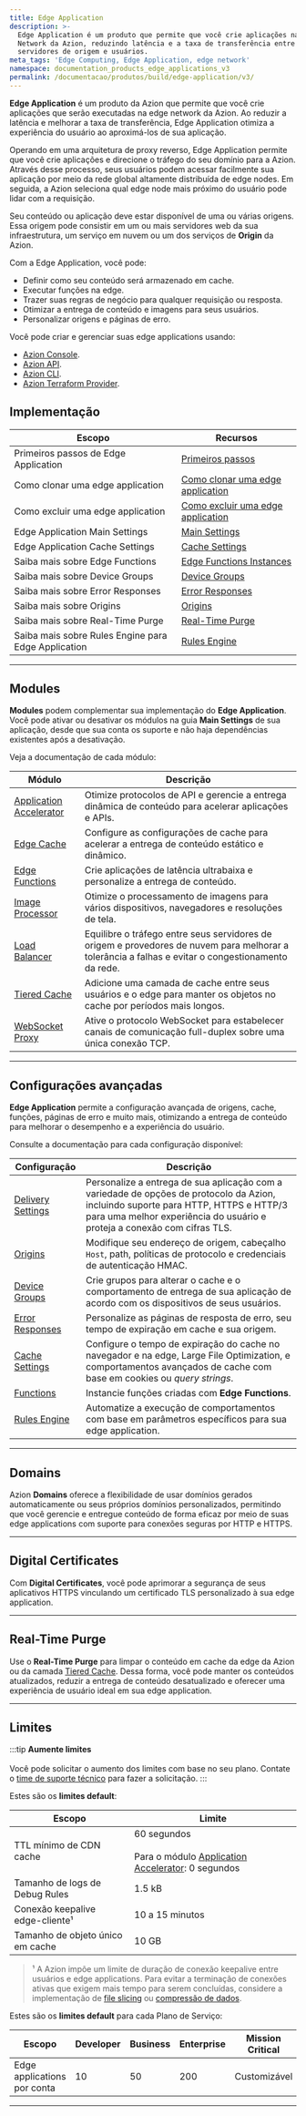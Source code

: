 ```yaml
---
title: Edge Application
description: >-
  Edge Application é um produto que permite que você crie aplicações na Edge
  Network da Azion, reduzindo latência e a taxa de transferência entre
  servidores de origem e usuários.
meta_tags: 'Edge Computing, Edge Application, edge network'
namespace: documentation_products_edge_applications_v3
permalink: /documentacao/produtos/build/edge-application/v3/
---
```


**Edge Application** é um produto da Azion que permite que você crie aplicações que serão executadas na edge network da Azion. Ao reduzir a latência e melhorar a taxa de transferência, Edge Application otimiza a experiência do usuário ao aproximá-los de sua aplicação.

Operando em uma arquitetura de proxy reverso, Edge Application permite que você crie aplicações e direcione o tráfego do seu domínio para a Azion. Através desse processo, seus usuários podem acessar facilmente sua aplicação por meio da rede global altamente distribuída de edge nodes. Em seguida, a Azion seleciona qual edge node mais próximo do usuário pode lidar com a requisição.

Seu conteúdo ou aplicação deve estar disponível de uma ou várias origens. Essa origem pode consistir em um ou mais servidores web da sua infraestrutura, um serviço em nuvem ou um dos serviços de **Origin** da Azion.

Com a Edge Application, você pode:

- Definir como seu conteúdo será armazenado em cache.
- Executar funções na edge.
- Trazer suas regras de negócio para qualquer requisição ou resposta.
- Otimizar a entrega de conteúdo e imagens para seus usuários.
- Personalizar origens e páginas de erro.

<LinkButton severity="secondary" label="Crie sua primeira edge application" link="/pt-br/documentacao/produtos/guias/build/criar-uma-aplicacao/" />

Você pode criar e gerenciar suas edge applications usando:

- [Azion Console](https://console.azion.com).
- [Azion API](https://api.azion.com).
- [Azion CLI](/pt-br/documentacao/produtos/azion-cli/visao-geral/).
- [Azion Terraform Provider](/pt-br/documentacao/produtos/terraform-provider/).

## Implementação

| Escopo | Recursos |
| --- | --- |
| Primeiros passos de Edge Application | [Primeiros passos](/pt-br/documentacao/produtos/build/edge-application/primeiros-passos/) |
| Como clonar uma edge application | [Como clonar uma edge application](/pt-br/documentacao/produtos/guias/clonar-edge-application/) |
| Como excluir uma edge application | [Como excluir uma edge application](/pt-br/documentacao/produtos/guias/excluir-edge-application/) |
| Edge Application Main Settings | [Main Settings](/pt-br/documentacao/produtos/build/edge-application/main-settings/) |
| Edge Application Cache Settings | [Cache Settings](/pt-br/documentacao/produtos/build/edge-application/cache-settings/) |
| Saiba mais sobre Edge Functions | [Edge Functions Instances](/pt-br/documentacao/produtos/build/edge-application/edge-functions-instances/) |
| Saiba mais sobre Device Groups | [Device Groups](/pt-br/documentacao/produtos/build/edge-application/device-groups/) |
| Saiba mais sobre Error Responses | [Error Responses](/pt-br/documentacao/produtos/build/edge-application/error-responses/) |
| Saiba mais sobre Origins | [Origins](/pt-br/documentacao/produtos/build/edge-application/origins/) |
| Saiba mais sobre Real-Time Purge | [Real-Time Purge](/pt-br/documentacao/produtos/build/edge-application/real-time-purge/) |
| Saiba mais sobre Rules Engine para Edge Application | [Rules Engine](/pt-br/documentacao/produtos/build/edge-application/rules-engine/) |

---

## Modules

**Modules** podem complementar sua implementação do **Edge Application**. Você pode ativar ou desativar os módulos na guia **Main Settings** de sua aplicação, desde que sua conta os suporte e não haja dependências existentes após a desativação.

Veja a documentação de cada módulo:

| Módulo | Descrição |
| --- | --- |
| [Application Accelerator](/pt-br/documentacao/produtos/build/edge-application/application-accelerator/) | Otimize protocolos de API e gerencie a entrega dinâmica de conteúdo para acelerar aplicações e APIs. |
| [Edge Cache](/pt-br/documentacao/produtos/build/edge-application/edge-cache/) | Configure as configurações de cache para acelerar a entrega de conteúdo estático e dinâmico. |
| [Edge Functions](/pt-br/documentacao/produtos/build/edge-application/edge-functions/) | Crie aplicações de latência ultrabaixa e personalize a entrega de conteúdo. |
| [Image Processor](/pt-br/documentacao/produtos/build/edge-application/image-processor/) | Otimize o processamento de imagens para vários dispositivos, navegadores e resoluções de tela. |
| [Load Balancer](/pt-br/documentacao/produtos/build/edge-application/load-balancer/) | Equilibre o tráfego entre seus servidores de origem e provedores de nuvem para melhorar a tolerância a falhas e evitar o congestionamento da rede. |
| [Tiered Cache](/pt-br/documentacao/produtos/build/edge-application/tiered-cache/) | Adicione uma camada de cache entre seus usuários e o edge para manter os objetos no cache por períodos mais longos. |
| [WebSocket Proxy](/pt-br/documentacao/produtos/build/edge-application/websocket/) | Ative o protocolo WebSocket para estabelecer canais de comunicação full-duplex sobre uma única conexão TCP. |

---

## Configurações avançadas

**Edge Application** permite a configuração avançada de origens, cache, funções, páginas de erro e muito mais, otimizando a entrega de conteúdo para melhorar o desempenho e a experiência do usuário.

Consulte a documentação para cada configuração disponível:

| Configuração | Descrição |
| --- | --- |
| [Delivery Settings](/pt-br/documentacao/produtos/build/edge-application/main-settings/) | Personalize a entrega de sua aplicação com a variedade de opções de protocolo da Azion, incluindo suporte para HTTP, HTTPS e HTTP/3 para uma melhor experiência do usuário e proteja a conexão com cifras TLS. |
| [Origins](/pt-br/documentacao/produtos/build/edge-application/origins/) | Modifique seu endereço de origem, cabeçalho `Host`, path, políticas de protocolo e credenciais de autenticação HMAC. |
| [Device Groups](/pt-br/documentacao/produtos/build/edge-application/device-groups/) | Crie grupos para alterar o cache e o comportamento de entrega de sua aplicação de acordo com os dispositivos de seus usuários. |
| [Error Responses](/pt-br/documentacao/produtos/build/edge-application/error-responses/) | Personalize as páginas de resposta de erro, seu tempo de expiração em cache e sua origem. |
| [Cache Settings](/pt-br/documentacao/produtos/build/edge-application/cache-settings/) | Configure o tempo de expiração do cache no navegador e na edge, Large File Optimization, e comportamentos avançados de cache com base em cookies ou *query strings*. |
| [Functions](/pt-br/documentacao/produtos/build/edge-application/edge-functions-instances/) | Instancie funções criadas com **Edge Functions**. |
| [Rules Engine](/pt-br/documentacao/produtos/build/edge-application/rules-engine/) | Automatize a execução de comportamentos com base em parâmetros específicos para sua edge application. |

---

## Domains

Azion **Domains** oferece a flexibilidade de usar domínios gerados automaticamente ou seus próprios domínios personalizados, permitindo que você gerencie e entregue conteúdo de forma eficaz por meio de suas edge applications com suporte para conexões seguras por HTTP e HTTPS.

<LinkButton severity="secondary" label="Saiba mais sobre Domains" link="/pt-br/documentacao/produtos/build/edge-application/domains/" />

---

## Digital Certificates

Com **Digital Certificates**, você pode aprimorar a segurança de seus aplicativos HTTPS vinculando um certificado TLS personalizado à sua edge application.

<LinkButton severity="secondary" label="Saiba mais sobre Digital Certificates" link="/pt-br/documentacao/produtos/secure/edge-firewall/digital-certificates/" />

---

## Real-Time Purge

Use o **Real-Time Purge** para limpar o conteúdo em cache da edge da Azion ou da camada [Tiered Cache](/pt-br/documentacao/produtos/build/edge-application/tiered-cache/). Dessa forma, você pode manter os conteúdos atualizados, reduzir a entrega de conteúdo desatualizado e oferecer uma experiência de usuário ideal em sua edge application.

<LinkButton severity="secondary" label="Saiba mais sobre Real-Time Purge" link="/pt-br/documentacao/produtos/build/edge-application/real-time-purge/" />

---

## Limites

:::tip
**Aumente limites** <br></br>
Você pode solicitar o aumento dos limites com base no seu plano. Contate o [time de suporte técnico](/pt-br/documentacao/servicos/suporte/) para fazer a solicitação.
:::

Estes são os **limites default**:

| Escopo | Limite |
| --- | --- |
| TTL mínimo de CDN cache | 60 segundos<br /><br />Para o módulo [Application Accelerator](/pt-br/documentacao/produtos/build/edge-application/application-accelerator/): 0 segundos |
| Tamanho de logs de Debug Rules | 1.5 kB |
| Conexão keepalive edge-cliente¹ |  10 a 15 minutos |
| Tamanho de objeto único em cache | 10 GB |

> ¹ A Azion impõe um limite de duração de conexão keepalive entre usuários e edge applications. Para evitar a terminação de conexões ativas que exigem mais tempo para serem concluídas, considere a implementação de [file slicing](/pt-br/documentacao/produtos/build/edge-application/edge-cache/#slice-settings) ou [compressão de dados](/pt-br/documentacao/produtos/guias/gzip-compression/).

Estes são os **limites default** para cada Plano de Serviço:

| Escopo | Developer | Business | Enterprise | Mission Critical |
| --- | --- | --- | --- | --- |
| Edge applications por conta | 10 | 50 | 200 | Customizável |

---


